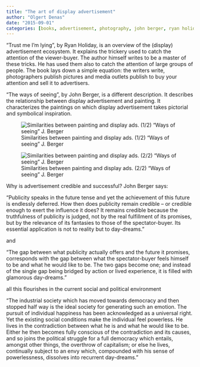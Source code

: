 ```yaml
---
title: "The art of display advertisement"
author: "Olgert Denas"
date: "2015-09-01"
categories: [books, advertisement, photography, john berger, ryan holiday, excerpt]
---
```


“Trust me I’m lying”, by Ryan Holiday, is an overview of the (display) advertisement ecosystem. It explains the trickery used to catch the attention of the viewer-buyer. The author himself writes to be a master of these tricks. He has used them also to catch the attention of large groups of people. The book lays down a simple equation: the writers write, photographers publish pictures and media outlets publish to buy your attention and sell it to advertisers.

“The ways of seeing”, by John Berger, is a different description. It describes the relationship between display advertisement and painting. It characterizes the paintings on which display advertisement takes pictorial and symbolical inspiration.

![Similarities between painting and display ads. (1/2) “Ways of seeing” J. Berger](p1.png)

![Similarities between painting and display ads. (2/2) “Ways of seeing” J. Berger](p2.png)

Why is advertisement credible and successful? John Berger says:

"Publicity speaks in the future tense and yet the achievement of this future is endlessly deferred. How then does publicity remain  credible – or credible enough to exert the influence it does? It remains credible because the truthfulness of publicity is judged, not by the real fulfillment of its promises, but by the relevance of its fantasies to those of the spectator-buyer. Its essential  application is not to reality but to day-dreams."

and

"The gap between what publicity actually offers and the future it promises, corresponds with the gap between what the spectator-buyer feels himself to be and what he would like to be. The two gaps become one; and instead of the single gap being bridged by action or lived experience, it is filled with glamorous day-dreams."

all this flourishes in the current social and political environment

"The industrial society which has moved towards democracy and  then stopped half way is the ideal society for generating such an emotion. The pursuit of  individual happiness  has been acknowledged as a universal right. Yet the existing social conditions make the individual feel powerless. He lives in the contradiction between what he is and what he would like to be. Either he then becomes fully conscious of the contradiction and its causes, and so joins the political struggle for a full democracy which entails, amongst other things, the overthrow of capitalism; or else he lives, continually subject to an envy which, compounded with his sense of powerlessness, dissolves into recurrent day-dreams."